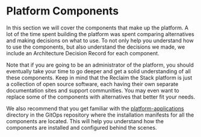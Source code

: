 # Platform Components

In this section we will cover the components that make up the platform. A lot of the time spent building the platform was spent comparing alternatives and making decisions on what to use. To not only help you understand how to use the components, but also understand the decisions we made, we include an Architecture Decision Record for each component.

Note that if you are going to be an administrator of the platform, you should eventually take your time to go deeper and get a solid understanding of all these components. Keep in mind that the Reclaim the Stack platform is just a collection of open source software, each having their own separate documentation sites and support communities. You may even want to replace some of the components with alternatives that better fit your needs.

We also recommend that you get familiar with the [platform-applications](https://github.com/reclaim-the-stack/get-started/tree/master/platform-applications) directory in the GitOps repository where the installation manifests for all the components are located. This will help you understand how the components are installed and configured behind the scenes.
